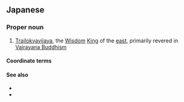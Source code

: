 ==Japanese==
{{ja-kanjitab|ごう|さん|k2=ざん|せ|k3=ぜ|みょう|おう|yomi=on}}

===Proper noun===
{{ja-pos|proper|ごうざんぜ みょうおう}}

# {{lb|ja|sort=こうざんぜみょうおう'|religion|Buddhism}} [[Trailokyavijaya]], the [[wisdom|Wisdom]] [[king|King]] of the [[east]], primarily revered in [[w:Vajrayana|Vajrayana Buddhism]]

====Coordinate terms====
{{ja-five-wisdom-kings}}

====See also====
* {{pedialite|lang=ja}}
* {{pedialite|Five Wisdom Kings}}